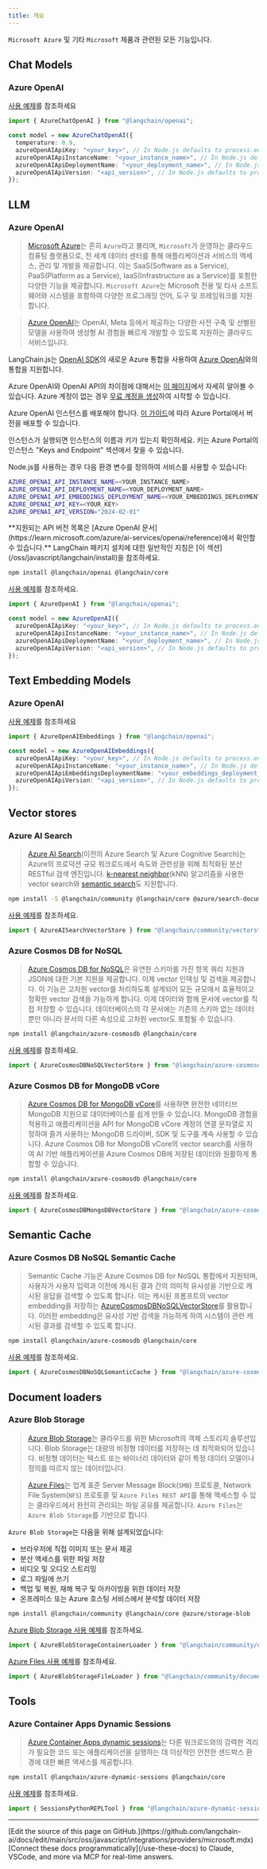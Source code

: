 ```yaml
---
title: 개요
---
```


`Microsoft Azure` 및 기타 `Microsoft` 제품과 관련된 모든 기능입니다.

## Chat Models

### Azure OpenAI

[사용 예제](/oss/javascript/integrations/chat/azure)를 참조하세요

```typescript
import { AzureChatOpenAI } from "@langchain/openai";

const model = new AzureChatOpenAI({
  temperature: 0.9,
  azureOpenAIApiKey: "<your_key>", // In Node.js defaults to process.env.AZURE_OPENAI_API_KEY
  azureOpenAIApiInstanceName: "<your_instance_name>", // In Node.js defaults to process.env.AZURE_OPENAI_API_INSTANCE_NAME
  azureOpenAIApiDeploymentName: "<your_deployment_name>", // In Node.js defaults to process.env.AZURE_OPENAI_API_DEPLOYMENT_NAME
  azureOpenAIApiVersion: "<api_version>", // In Node.js defaults to process.env.AZURE_OPENAI_API_VERSION
});
```

## LLM

### Azure OpenAI

> [Microsoft Azure](https://en.wikipedia.org/wiki/Microsoft_Azure)는 흔히 `Azure`라고 불리며, `Microsoft`가 운영하는 클라우드 컴퓨팅 플랫폼으로, 전 세계 데이터 센터를 통해 애플리케이션과 서비스의 액세스, 관리 및 개발을 제공합니다. 이는 SaaS(Software as a Service), PaaS(Platform as a Service), IaaS(Infrastructure as a Service)를 포함한 다양한 기능을 제공합니다. `Microsoft Azure`는 Microsoft 전용 및 타사 소프트웨어와 시스템을 포함하여 다양한 프로그래밍 언어, 도구 및 프레임워크를 지원합니다.

> [Azure OpenAI](https://azure.microsoft.com/products/ai-services/openai-service/)는 OpenAI, Meta 등에서 제공하는 다양한 사전 구축 및 선별된 모델을 사용하여 생성형 AI 경험을 빠르게 개발할 수 있도록 지원하는 클라우드 서비스입니다.

LangChain.js는 [OpenAI SDK](https://github.com/openai/openai-node)의 새로운 Azure 통합을 사용하여 [Azure OpenAI](https://azure.microsoft.com/products/ai-services/openai-service/)와의 통합을 지원합니다.

Azure OpenAI와 OpenAI API의 차이점에 대해서는 [이 페이지](https://learn.microsoft.com/azure/ai-services/openai/overview)에서 자세히 알아볼 수 있습니다. Azure 계정이 없는 경우 [무료 계정을 생성](https://azure.microsoft.com/free/)하여 시작할 수 있습니다.

Azure OpenAI 인스턴스를 배포해야 합니다. [이 가이드](https://learn.microsoft.com/azure/ai-services/openai/how-to/create-resource?pivots=web-portal)에 따라 Azure Portal에서 버전을 배포할 수 있습니다.

인스턴스가 실행되면 인스턴스의 이름과 키가 있는지 확인하세요. 키는 Azure Portal의 인스턴스 "Keys and Endpoint" 섹션에서 찾을 수 있습니다.

Node.js를 사용하는 경우 다음 환경 변수를 정의하여 서비스를 사용할 수 있습니다:

```bash
AZURE_OPENAI_API_INSTANCE_NAME=<YOUR_INSTANCE_NAME>
AZURE_OPENAI_API_DEPLOYMENT_NAME=<YOUR_DEPLOYMENT_NAME>
AZURE_OPENAI_API_EMBEDDINGS_DEPLOYMENT_NAME=<YOUR_EMBEDDINGS_DEPLOYMENT_NAME>
AZURE_OPENAI_API_KEY=<YOUR_KEY>
AZURE_OPENAI_API_VERSION="2024-02-01"
```

<Info>
**지원되는 API 버전 목록은 [Azure OpenAI 문서](https://learn.microsoft.com/azure/ai-services/openai/reference)에서 확인할 수 있습니다.**


</Info>

<Tip>
LangChain 패키지 설치에 대한 일반적인 지침은 [이 섹션](/oss/javascript/langchain/install)을 참조하세요.
</Tip>

```bash npm
npm install @langchain/openai @langchain/core
```
[사용 예제](/oss/javascript/integrations/llms/azure)를 참조하세요.

```typescript
import { AzureOpenAI } from "@langchain/openai";

const model = new AzureOpenAI({
  azureOpenAIApiKey: "<your_key>", // In Node.js defaults to process.env.AZURE_OPENAI_API_KEY
  azureOpenAIApiInstanceName: "<your_instance_name>", // In Node.js defaults to process.env.AZURE_OPENAI_API_INSTANCE_NAME
  azureOpenAIApiDeploymentName: "<your_deployment_name>", // In Node.js defaults to process.env.AZURE_OPENAI_API_DEPLOYMENT_NAME
  azureOpenAIApiVersion: "<api_version>", // In Node.js defaults to process.env.AZURE_OPENAI_API_VERSION
});
```

## Text Embedding Models

### Azure OpenAI

[사용 예제](/oss/javascript/integrations/text_embedding/azure_openai)를 참조하세요

```typescript
import { AzureOpenAIEmbeddings } from "@langchain/openai";

const model = new AzureOpenAIEmbeddings({
  azureOpenAIApiKey: "<your_key>", // In Node.js defaults to process.env.AZURE_OPENAI_API_KEY
  azureOpenAIApiInstanceName: "<your_instance_name>", // In Node.js defaults to process.env.AZURE_OPENAI_API_INSTANCE_NAME
  azureOpenAIApiEmbeddingsDeploymentName: "<your_embeddings_deployment_name>", // In Node.js defaults to process.env.AZURE_OPENAI_API_EMBEDDINGS_DEPLOYMENT_NAME
  azureOpenAIApiVersion: "<api_version>", // In Node.js defaults to process.env.AZURE_OPENAI_API_VERSION
});
```

## Vector stores

### Azure AI Search

> [Azure AI Search](https://azure.microsoft.com/products/ai-services/ai-search)(이전의 Azure Search 및 Azure Cognitive Search)는 Azure의 프로덕션 규모 워크로드에서 속도와 관련성을 위해 최적화된 분산 RESTful 검색 엔진입니다. [k-nearest neighbor](https://en.wikipedia.org/wiki/Nearest_neighbor_search)(kNN) 알고리즘을 사용한 vector search와 [semantic search](https://learn.microsoft.com/azure/search/semantic-search-overview)도 지원합니다.


```bash npm
npm install -S @langchain/community @langchain/core @azure/search-documents
```
[사용 예제](/oss/javascript/integrations/vectorstores/azure_aisearch)를 참조하세요.

```typescript
import { AzureAISearchVectorStore } from "@langchain/community/vectorstores/azure_aisearch";
```
### Azure Cosmos DB for NoSQL

> [Azure Cosmos DB for NoSQL](https://learn.microsoft.com/azure/cosmos-db/nosql/)은 유연한 스키마를 가진 항목 쿼리 지원과 JSON에 대한 기본 지원을 제공합니다. 이제 vector 인덱싱 및 검색을 제공합니다. 이 기능은 고차원 vector를 처리하도록 설계되어 모든 규모에서 효율적이고 정확한 vector 검색을 가능하게 합니다. 이제 데이터와 함께 문서에 vector를 직접 저장할 수 있습니다. 데이터베이스의 각 문서에는 기존의 스키마 없는 데이터뿐만 아니라 문서의 다른 속성으로 고차원 vector도 포함될 수 있습니다.

```bash npm
npm install @langchain/azure-cosmosdb @langchain/core
```
[사용 예제](/oss/javascript/integrations/vectorstores/azure_cosmosdb_nosql)를 참조하세요.

```typescript
import { AzureCosmosDBNoSQLVectorStore } from "@langchain/azure-cosmosdb";
```
### Azure Cosmos DB for MongoDB vCore

> [Azure Cosmos DB for MongoDB vCore](https://learn.microsoft.com/azure/cosmos-db/mongodb/vcore/)를 사용하면 완전한 네이티브 MongoDB 지원으로 데이터베이스를 쉽게 만들 수 있습니다. MongoDB 경험을 적용하고 애플리케이션을 API for MongoDB vCore 계정의 연결 문자열로 지정하여 즐겨 사용하는 MongoDB 드라이버, SDK 및 도구를 계속 사용할 수 있습니다. Azure Cosmos DB for MongoDB vCore의 vector search를 사용하여 AI 기반 애플리케이션을 Azure Cosmos DB에 저장된 데이터와 원활하게 통합할 수 있습니다.

```bash npm
npm install @langchain/azure-cosmosdb @langchain/core
```
[사용 예제](/oss/javascript/integrations/vectorstores/azure_cosmosdb_mongodb)를 참조하세요.

```typescript
import { AzureCosmosDBMongoDBVectorStore } from "@langchain/azure-cosmosdb";
```
## Semantic Cache

### Azure Cosmos DB NoSQL Semantic Cache

> Semantic Cache 기능은 Azure Cosmos DB for NoSQL 통합에서 지원되며, 사용자가 사용자 입력과 이전에 캐시된 결과 간의 의미적 유사성을 기반으로 캐시된 응답을 검색할 수 있도록 합니다. 이는 캐시된 프롬프트의 vector embedding을 저장하는 [AzureCosmosDBNoSQLVectorStore](/oss/javascript/integrations/vectorstores/azure_cosmosdb_nosql)를 활용합니다. 이러한 embedding은 유사성 기반 검색을 가능하게 하여 시스템이 관련 캐시된 결과를 검색할 수 있도록 합니다.

```bash npm
npm install @langchain/azure-cosmosdb @langchain/core
```
[사용 예제](/oss/javascript/integrations/llm_caching/azure_cosmosdb_nosql)를 참조하세요.

```typescript
import { AzureCosmosDBNoSQLSemanticCache } from "@langchain/azure-cosmosdb";
```

## Document loaders

### Azure Blob Storage

> [Azure Blob Storage](https://learn.microsoft.com/azure/storage/blobs/storage-blobs-introduction)는 클라우드를 위한 Microsoft의 객체 스토리지 솔루션입니다. Blob Storage는 대량의 비정형 데이터를 저장하는 데 최적화되어 있습니다. 비정형 데이터는 텍스트 또는 바이너리 데이터와 같이 특정 데이터 모델이나 정의를 따르지 않는 데이터입니다.

> [Azure Files](https://learn.microsoft.com/azure/storage/files/storage-files-introduction)는 업계 표준 Server Message Block(`SMB`) 프로토콜, Network File System(`NFS`) 프로토콜 및 `Azure Files REST API`를 통해 액세스할 수 있는 클라우드에서 완전히 관리되는 파일 공유를 제공합니다. `Azure Files`는 `Azure Blob Storage`를 기반으로 합니다.

`Azure Blob Storage`는 다음을 위해 설계되었습니다:

- 브라우저에 직접 이미지 또는 문서 제공
- 분산 액세스를 위한 파일 저장
- 비디오 및 오디오 스트리밍
- 로그 파일에 쓰기
- 백업 및 복원, 재해 복구 및 아카이빙을 위한 데이터 저장
- 온프레미스 또는 Azure 호스팅 서비스에서 분석할 데이터 저장

```bash npm
npm install @langchain/community @langchain/core @azure/storage-blob
```
[Azure Blob Storage 사용 예제](/oss/javascript/integrations/document_loaders/web_loaders/azure_blob_storage_container)를 참조하세요.

```typescript
import { AzureBlobStorageContainerLoader } from "@langchain/community/document_loaders/web/azure_blob_storage_container";
```
[Azure Files 사용 예제](/oss/javascript/integrations/document_loaders/web_loaders/azure_blob_storage_file)를 참조하세요.

```typescript
import { AzureBlobStorageFileLoader } from "@langchain/community/document_loaders/web/azure_blob_storage_file";
```
## Tools

### Azure Container Apps Dynamic Sessions

> [Azure Container Apps dynamic sessions](https://learn.microsoft.com/azure/container-apps/sessions)는 다른 워크로드와의 강력한 격리가 필요한 코드 또는 애플리케이션을 실행하는 데 이상적인 안전한 샌드박스 환경에 대한 빠른 액세스를 제공합니다.

```bash npm
npm install @langchain/azure-dynamic-sessions @langchain/core
```
[사용 예제](/oss/javascript/integrations/tools/azure_dynamic_sessions)를 참조하세요.

```typescript
import { SessionsPythonREPLTool } from "@langchain/azure-dynamic-sessions";
```

---

<Callout icon="pen-to-square" iconType="regular">
    [Edit the source of this page on GitHub.](https://github.com/langchain-ai/docs/edit/main/src/oss/javascript/integrations/providers/microsoft.mdx)
</Callout>
<Tip icon="terminal" iconType="regular">
    [Connect these docs programmatically](/use-these-docs) to Claude, VSCode, and more via MCP for    real-time answers.
</Tip>
